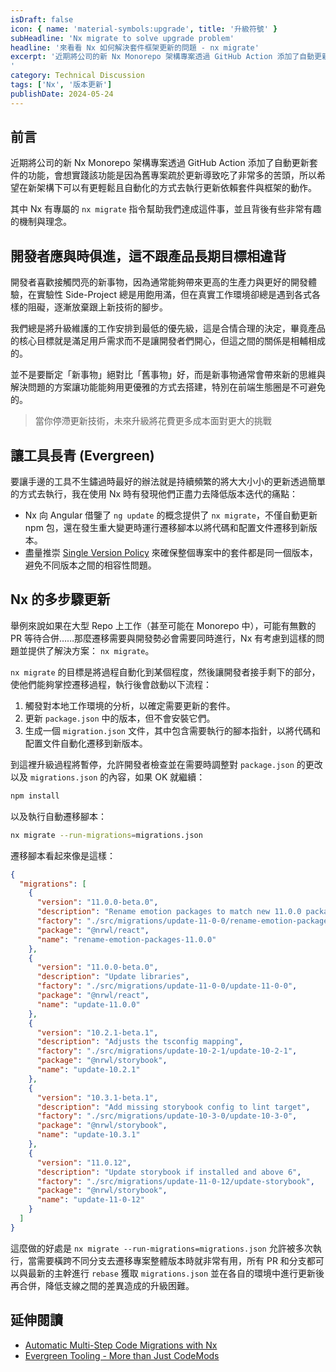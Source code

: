 ```yaml
---
isDraft: false
icon: { name: 'material-symbols:upgrade', title: '升級符號' }
subHeadline: 'Nx migrate to solve upgrade problem'
headline: '來看看 Nx 如何解決套件框架更新的問題 - nx migrate'
excerpt: '近期將公司的新 Nx Monorepo 架構專案透過 GitHub Action 添加了自動更新套件的功能，會想實踐該功能是因為舊專案疏於更新導致吃了非常多的苦頭，希望在新架構下可以有更輕鬆且自動化的方式去執行更新。其中 Nx 有專屬的 nx migrate 指令幫助我們達成這件事，並且背後有些非常有趣的機制與理念。
'
category: Technical Discussion
tags: ['Nx', '版本更新']
publishDate: 2024-05-24
---
```


## 前言

近期將公司的新 Nx Monorepo 架構專案透過 GitHub Action 添加了自動更新套件的功能，會想實踐該功能是因為舊專案疏於更新導致吃了非常多的苦頭，所以希望在新架構下可以有更輕鬆且自動化的方式去執行更新依賴套件與框架的動作。

其中 Nx 有專屬的 `nx migrate` 指令幫助我們達成這件事，並且背後有些非常有趣的機制與理念。

## 開發者應與時俱進，這不跟產品長期目標相違背

開發者喜歡接觸閃亮的新事物，因為通常能夠帶來更高的生產力與更好的開發體驗，在實驗性 Side-Project 總是用飽用滿，但在真實工作環境卻總是遇到各式各樣的阻礙，逐漸放棄跟上新技術的腳步。

我們總是將升級維護的工作安排到最低的優先級，這是合情合理的決定，畢竟產品的核心目標就是滿足用戶需求而不是讓開發者們開心，但這之間的關係是相輔相成的。

並不是要斷定「新事物」絕對比「舊事物」好，而是新事物通常會帶來新的思維與解決問題的方案讓功能能夠用更優雅的方式去搭建，特別在前端生態圈是不可避免的。

> 當你停滯更新技術，未來升級將花費更多成本面對更大的挑戰

## 讓工具長青 (Evergreen)

要讓手邊的工具不生鏽過時最好的辦法就是持續頻繁的將大大小小的更新透過簡單的方式去執行，我在使用 Nx 時有發現他們正盡力去降低版本迭代的痛點：

- Nx 向 Angular 借鑒了 `ng update` 的概念提供了 `nx migrate`，不僅自動更新 npm 包，還在發生重大變更時運行遷移腳本以將代碼和配置文件遷移到新版本。
- 盡量推崇 [Single Version Policy](https://nx.dev/concepts/decisions/dependency-management#single-version-policy) 來確保整個專案中的套件都是同一個版本，避免不同版本之間的相容性問題。

## Nx 的多步驟更新

舉例來說如果在大型 Repo 上工作（甚至可能在 Monorepo 中），可能有無數的 PR 等待合併……那麼遷移需要與開發勢必會需要同時進行，Nx 有考慮到這樣的問題並提供了解決方案： `nx migrate`。

`nx migrate` 的目標是將過程自動化到某個程度，然後讓開發者接手剩下的部分，使他們能夠掌控遷移過程，執行後會啟動以下流程：

1. 觸發對本地工作環境的分析，以確定需要更新的套件。
2. 更新 `package.json` 中的版本，但不會安裝它們。
3. 生成一個 `migration.json` 文件，其中包含需要執行的腳本指針，以將代碼和配置文件自動化遷移到新版本。

到這裡升級過程將暫停，允許開發者檢查並在需要時調整對 `package.json` 的更改以及 `migrations.json` 的內容，如果 OK 就繼續：

```bash
npm install
```

以及執行自動遷移腳本：

```bash
nx migrate --run-migrations=migrations.json
```

遷移腳本看起來像是這樣：

```json
{
  "migrations": [
    {
      "version": "11.0.0-beta.0",
      "description": "Rename emotion packages to match new 11.0.0 package names",
      "factory": "./src/migrations/update-11-0-0/rename-emotion-packages-11-0-0",
      "package": "@nrwl/react",
      "name": "rename-emotion-packages-11.0.0"
    },
    {
      "version": "11.0.0-beta.0",
      "description": "Update libraries",
      "factory": "./src/migrations/update-11-0-0/update-11-0-0",
      "package": "@nrwl/react",
      "name": "update-11.0.0"
    },
    {
      "version": "10.2.1-beta.1",
      "description": "Adjusts the tsconfig mapping",
      "factory": "./src/migrations/update-10-2-1/update-10-2-1",
      "package": "@nrwl/storybook",
      "name": "update-10.2.1"
    },
    {
      "version": "10.3.1-beta.1",
      "description": "Add missing storybook config to lint target",
      "factory": "./src/migrations/update-10-3-0/update-10-3-0",
      "package": "@nrwl/storybook",
      "name": "update-10.3.1"
    },
    {
      "version": "11.0.12",
      "description": "Update storybook if installed and above 6",
      "factory": "./src/migrations/update-11-0-12/update-storybook",
      "package": "@nrwl/storybook",
      "name": "update-11-0-12"
    }
  ]
}
```

這麼做的好處是 `nx migrate --run-migrations=migrations.json` 允許被多次執行，當需要橫跨不同分支去遷移專案整體版本時就非常有用，所有 PR 和分支都可以與最新的主幹進行 `rebase` 獲取 `migrations.json` 並在各自的環境中進行更新後再合併，降低支線之間的差異造成的升級困難。

## 延伸閱讀

- [Automatic Multi-Step Code Migrations with Nx](https://juri.dev/blog/2020/11/multi-step-automatic-code-migrations/)
- [Evergreen Tooling - More than Just CodeMods](https://dev.to/nx/evergreen-tooling-more-than-just-codemods-497a)
